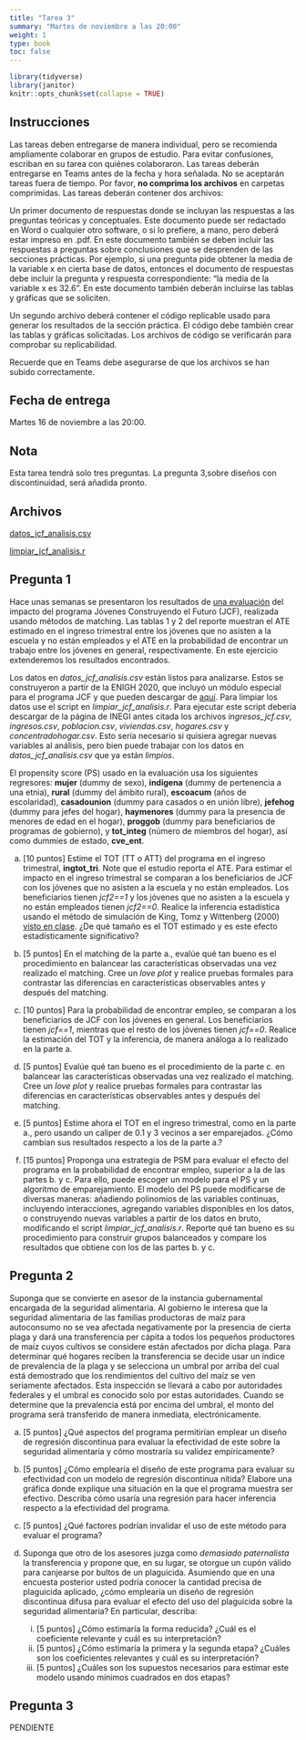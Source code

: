 ```yaml
---
title: "Tarea 3"
summary: "Martes de noviembre a las 20:00"
weight: 1
type: book
toc: false
---
```


```r
library(tidyverse)
library(janitor)
knitr::opts_chunk$set(collapse = TRUE)
```

## Instrucciones
  
Las tareas deben entregarse de manera individual, pero se recomienda ampliamente colaborar en grupos de estudio. Para evitar confusiones, escriban en su tarea con quiénes colaboraron. Las tareas deberán entregarse en Teams antes de la fecha y hora señalada. No se aceptarán tareas fuera de tiempo. Por favor, **no comprima los archivos** en carpetas comprimidas. Las tareas deberán contener dos archivos:

Un primer documento de respuestas donde se incluyan las respuestas a las preguntas teóricas y conceptuales. Este documento puede ser redactado en Word o cualquier otro software, o si lo prefiere, a mano, pero deberá estar impreso en .pdf. En este documento también se deben incluir las respuestas a preguntas sobre conclusiones que se desprenden de las secciones prácticas. Por ejemplo, si una pregunta pide obtener la media de la variable x en cierta base de datos, entonces el documento de respuestas debe incluir la pregunta y respuesta correspondiente: “la media de la variable x es 32.6”. En este documento también deberán incluirse las tablas y gráficas que se soliciten.

Un segundo archivo deberá contener el código replicable usado para generar los resultados de la sección práctica. El código debe también crear las tablas y gráficas solicitadas. Los archivos de código se verificarán para comprobar su replicabilidad.

Recuerde que en Teams debe asegurarse de que los archivos se han subido correctamente.

## Fecha de entrega

Martes 16 de noviembre a las 20:00.


## Nota

Esta tarea tendrá solo tres preguntas. La pregunta 3,sobre diseños con discontinuidad, será añadida pronto.

## Archivos

[datos_jcf_analisis.csv](/tareas/tarea_3/datos_jcf_analisis.csv)

[limpiar_jcf_analisis.r](/tareas/tarea_3/limpiar_jcf_analisis.r)


## Pregunta 1

Hace unas semanas se presentaron los resultados de [una evaluación](https://www.gob.mx/cms/uploads/attachment/file/669952/Estudio_EL_EFECTO_DEL_PROGRAMA_JCF_DURANTE_LA_PANDEMIA.pdf) del impacto del programa Jóvenes Construyendo el Futuro (JCF), realizada usando métodos de matching. Las tablas 1 y 2 del reporte muestran el ATE estimado en el ingreso trimestral entre los jóvenes que no asisten a la escuela y no están empleados y el ATE en la probabilidad de encontrar un trabajo entre los jóvenes en general, respectivamente. En este ejercicio extenderemos los resultados encontrados.

Los datos en *datos_jcf_analisis.csv* están listos para analizarse. Estos se construyeron a partir de la ENIGH 2020, que incluyó un módulo especial para el programa JCF y que pueden descargar de [aquí](https://www.inegi.org.mx/programas/enigh/nc/2020/#Microdatos). Para limpiar los datos use el script en *limpiar_jcf_analisis.r*. Para ejecutar este script debería descargar de la página de INEGI antes citada los archivos *ingresos_jcf.csv*, *ingresos.csv*, *poblacion.csv*, *viviendas.csv*, *hogares.csv* y *concentradohogar.csv*. Esto sería necesario si quisiera agregar nuevas variables al análisis, pero bien puede trabajar con los datos en *datos_jcf_analisis.csv* que ya están *limpios*.

El propensity score (PS) usado en la evaluación usa los siguientes regresores: **mujer** (dummy de sexo), **indigena** (dummy de pertenencia a una etnia), **rural** (dummy del ámbito rural), **escoacum** (años de escolaridad), **casadounion** (dummy para casados o en unión libre), **jefehog** (dummy para jefes del hogar), **haymenores** (dummy para la presencia de menores de edad en el hogar), **proggob** (dummy para beneficiarios de programas de gobierno), y **tot_integ** (número de miembros del hogar), así como dummies de estado, **cve_ent**.

a. [10 puntos] Estime el TOT (TT o ATT) del programa en el ingreso trimestral, **ingtot_tri**. Note que el estudio reporta el ATE. Para estimar el impacto en el ingreso trimestral se comparan a los beneficiarios de JCF con los jóvenes que no asisten a la escuela y no están empleados. Los beneficiarios tienen *jcf2==1* y los jóvenes que no asisten a la escuela y no están empleados tienen *jcf2==0*. Realice la inferencia estadística usando el método de simulación de King, Tomz y Wittenberg (2000) [visto en clase](https://eps-2021.netlify.app/clases/clase_18.html#27). ¿De qué tamaño es el TOT estimado y es este efecto estadísticamente significativo?

a. [5 puntos] En el matching de la parte a., evalúe qué tan bueno es el procedimiento en balancear las características observadas una vez realizado el matching. Cree un *love plot* y realice pruebas formales para contrastar las diferencias en características observables antes y después del matching.

a. [10 puntos] Para la probabilidad de encontrar empleo, se comparan a los beneficiarios de JCF con los jóvenes en general. Los beneficiarios tienen *jcf==1*, mientras que el resto de los jóvenes tienen *jcf==0*. Realice la estimación del TOT y la inferencia, de manera análoga a lo realizado en la parte a.

a. [5 puntos] Evalúe qué tan bueno es el procedimiento de la parte c. en balancear las características observadas una vez realizado el matching. Cree un *love plot* y realice pruebas formales para contrastar las diferencias en características observables antes y después del matching.

a. [5 puntos] Estime ahora el TOT en el ingreso trimestral, como en la parte a., pero usando un caliper de 0.1 y 3 vecinos a ser emparejados. ¿Cómo cambian sus resultados respecto a los de la parte a.?

a. [15 puntos] Proponga una estrategia de PSM para evaluar el efecto del programa en la probabilidad de encontrar empleo, superior a la de las partes b. y c. Para ello, puede escoger un modelo para el PS y un algoritmo de emparejamiento. El modelo del PS puede modificarse de diversas maneras: añadiendo polinomios de las variables continuas, incluyendo interacciones, agregando variables disponibles en los datos, o construyendo nuevas variables a partir de los datos en bruto, modificando el script *limpiar_jcf_analisis.r*. Reporte qué tan bueno es su procedimiento para construir grupos balanceados y compare los resultados que obtiene con los de las partes b. y c.


## Pregunta 2

Suponga que se convierte en asesor de la instancia gubernamental encargada de la seguridad alimentaria. Al gobierno le interesa que la seguridad alimentaria de las familias productoras de maíz para autoconsumo no se vea afectada negativamente por la presencia de cierta plaga y dará una transferencia per cápita a todos los pequeños productores de maíz cuyos cultivos se considere están afectados por dicha plaga. Para determinar qué hogares reciben la transferencia se decide usar un índice de prevalencia de la plaga y se selecciona un umbral por arriba del cual está demostrado que los rendimientos del cultivo del maíz se ven seriamente afectados. Esta inspección se llevará a cabo por autoridades federales y el umbral es conocido solo por estas autoridades. Cuando se determine que la prevalencia está por encima del umbral, el monto del programa será transferido de manera inmediata, electrónicamente.

a. [5 puntos] ¿Qué aspectos del programa permitirían emplear un diseño de regresión discontinua para evaluar la efectividad de este sobre la seguridad alimentaria y cómo mostraría su validez empíricamente?

a. [5 puntos] ¿Cómo emplearía el diseño de este programa para evaluar su efectividad con un modelo de regresión discontinua nítida? Elabore una gráfica donde explique una situación en la que el programa muestra ser efectivo. Describa cómo usaría una regresión para hacer inferencia respecto a la efectividad del programa.

a. [5 puntos] ¿Qué factores podrían invalidar el uso de este método para evaluar el programa?

a. Suponga que otro de los asesores juzga como *demasiado paternalista* la transferencia y propone que, en su lugar, se otorgue un cupón válido para canjearse por bultos de un plaguicida. Asumiendo que en una encuesta posterior usted podría conocer la cantidad precisa de plaguicida aplicado, ¿cómo emplearía un diseño de regresión discontinua difusa para evaluar el efecto del uso del plaguicida sobre la seguridad alimentaria? En particular, describa:
    i. [5 puntos] ¿Cómo estimaría la forma reducida? ¿Cuál es el coeficiente relevante y cuál es su interpretación?
    i. [5 puntos] ¿Cómo estimaría la primera y la segunda etapa? ¿Cuáles son los coeficientes relevantes y cuál es su interpretación? 
    i. [5 puntos] ¿Cuáles son los supuestos necesarios para estimar este modelo usando mínimos cuadrados en dos etapas?

## Pregunta 3

PENDIENTE